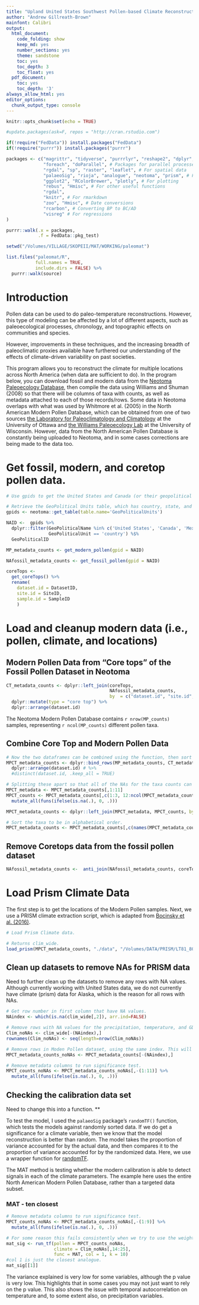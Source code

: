 ```yaml
---
title: "Upland United States Southwest Pollen-based Climate Reconstruction"
author: "Andrew Gillreath-Brown"
mainfont: Calibri
output:
  html_document:
    code_folding: show
    keep_md: yes
    number_sections: yes
    theme: sandstone
    toc: yes
    toc_depth: 3
    toc_float: yes
  pdf_document:
    toc: yes
    toc_depth: '3'
always_allow_html: yes
editor_options: 
  chunk_output_type: console
---
```


```r

knitr::opts_chunk$set(echo = TRUE)

#update.packages(ask=F, repos = "http://cran.rstudio.com")

if(!require("FedData")) install.packages("FedData")
if(!require("purrr")) install.packages("purrr")

packages <- c("magrittr", "tidyverse", "purrrlyr", "reshape2", "dplyr", "plyr", # For tidy data
              "foreach", "doParallel", # Packages for parallel processeing
              "rgdal", "sp", "raster", "leaflet", # For spatial data
              "palaeoSig", "rioja", "analogue", "neotoma", "prism", # For MAT and climate data
              "ggplot2", "RColorBrewer", "plotly", # For plotting
              "rebus", "Hmisc", # For other useful functions
              "rgdal",
              "knitr", # For rmarkdown
              "zoo", "Hmisc", # Date conversions
              "rcarbon", # Converting BP to BC/AD 
              "visreg" # For regressions
)

purrr::walk(.x = packages,
            .f = FedData::pkg_test)

setwd("/Volumes/VILLAGE/SKOPEII/MAT/WORKING/paleomat")

list.files("paleomat/R", 
           full.names = TRUE,
           include.dirs = FALSE) %>%
  purrr::walk(source)

```

# Introduction

Pollen data can be used to do paleo-temperature reconstructions. However, this type of modeling can be affected by a lot of different aspects, such as paleoecological processes, chronology, and topographic effects on communities and species. 

However, improvements in these techniques, and the increasing breadth of paleoclimatic proxies available have furthered our understanding of the effects of climate-driven variability on past societies. 

This program allows you to reconstruct the climate for multiple locations across North America (when data are sufficient to do). In the program below, you can download fossil and modern data from the [Neotoma Paleoecology Database](https://www.neotomadb.org/), then compile the data using Williams and Shuman (2008) so that there will be columns of taxa with counts, as well as metadata attached to each of those records/rows. Some data in Neotoma overlaps with what was used by Whitmore et al. (2005) in the North American Modern Pollen Database, which can be obtained from one of two sources [the Laboratory for Paleoclimatology and Climatology](http://www.lpc.uottawa.ca/data/modern/) at the University of Ottawa and [the Williams Paleoecology Lab](http://www.geography.wisc.edu/faculty/williams/lab/Downloads.html) at the University of Wisconsin. However, data from the North American Pollen Database is constantly being uploaded to Neotoma, and in some cases corrections are being made to the data too.

# Get fossil, modern, and coretop pollen data.
```r

# Use gpids to get the United States and Canada (or their geopolitical units) in North America. Then get the datasets for the pollen data from each of the gpids.

# Retrieve the GeoPolitical Units table, which has country, state, and county level names with associated IDs. 
gpids <- neotoma::get_table(table.name='GeoPoliticalUnits')

NAID <-  gpids %>%
  dplyr::filter(GeoPoliticalName %in% c('United States', 'Canada', 'Mexico'),
                GeoPoliticalUnit == 'country') %$%
  GeoPoliticalID

MP_metadata_counts <- get_modern_pollen(gpid = NAID)

NAfossil_metadata_counts <- get_fossil_pollen(gpid = NAID)

coreTops <- 
  get_coreTops() %>% 
  rename(
    dataset.id = DatasetID,
    site.id = SiteID, 
    sample.id = SampleID
    )


```

# Load and cleanup modern data (i.e., pollen, climate, and locations)

## Modern Pollen Data from "Core tops" of the Fossil Pollen Dataset in Neotoma

```r

CT_metadata_counts <- dplyr::left_join(coreTops,
                                       NAfossil_metadata_counts,
                                       by  = c("dataset.id", "site.id", "sample.id")) %>% 
  dplyr::mutate(type = "core top") %>% 
  dplyr::arrange(dataset.id)

```

The Neotoma Modern Pollen Database contains `r nrow(MP_counts)` samples, representing `r ncol(MP_counts)` different pollen taxa.

## Combine Core Top and Modern Pollen Data

```r

# Now the two dataframes can be combined using the function, then sort the rows by dataset.id. The distinct function is used to make sure there is no duplicate data from combining the two dataframes. Then, we convert all NA values to zero.
MPCT_metadata_counts <- dplyr::bind_rows(MP_metadata_counts, CT_metadata_counts) %>%
  dplyr::arrange(dataset.id) # %>%
  #distinct(dataset.id, .keep_all = TRUE)

# Splitting these apart so that all of the NAs for the taxa counts can be changed to zero. Then combine back together.
MPCT_metadata <- MPCT_metadata_counts[,1:11]
MPCT_counts <- MPCT_metadata_counts[,c(1:3, 12:ncol(MPCT_metadata_counts))] %>% 
  mutate_all(funs(ifelse(is.na(.), 0, .)))

MPCT_metadata_counts <- dplyr::left_join(MPCT_metadata, MPCT_counts, by = c("dataset.id", "site.id", "sample.id"))

# Sort the taxa to be in alphabetical order.
MPCT_metadata_counts <- MPCT_metadata_counts[,c(names(MPCT_metadata_counts)[1:11], sort(names(MPCT_metadata_counts)[12:ncol(MPCT_metadata_counts)]))]

```

## Remove Coretops data from the fossil pollen dataset
```r

NAfossil_metadata_counts <-  anti_join(NAfossil_metadata_counts, coreTops, by = c("dataset.id", "site.id", "sample.id"))

```

# Load Prism Climate Data

The first step is to get the locations of the Modern Pollen samples. Next, we use a PRISM climate extraction script, which is adapted from [Bocinsky et al. (2016)](https://github.com/bocinsky/Bocinsky_et_al_2016/blob/master/R/Bocinsky_ET_AL_2016_PRISM_EXTRACTOR.R).  

```r
# Load Prism Climate data.

# Returns clim_wide.
load_prism(MPCT_metadata_counts, "./data", "/Volumes/DATA/PRISM/LT81_800M/")


```

## Clean up datasets to remove NAs for PRISM data

Need to further clean up the datasets to remove any rows with NA values. Although currently working with United States data, we do not currently have climate (prism) data for Alaska, which is the reason for all rows with NAs.

```r

# Get row number in first column that have NA values.
NAindex <- which(is.na(clim_wide[,2]), arr.ind=FALSE)

# Remove rows with NA values for the precipitation, temperature, and GDD using the index.
Clim_noNAs <- clim_wide[-(NAindex),]
rownames(Clim_noNAs) <- seq(length=nrow(Clim_noNAs))

# Remove rows in Moden Pollen dataset, using the same index. This will keep the sites/locations still matched up between the climate data and the modern pollen counts.
MPCT_metadata_counts_noNAs <- MPCT_metadata_counts[-(NAindex),]

# Remove metadata columns to run significance test.
MPCT_counts_noNAs <- MPCT_metadata_counts_noNAs[,-(1:11)] %>% 
  mutate_all(funs(ifelse(is.na(.), 0, .)))

```

## Checking the calibration data set

Need to change this into a function. **

To test the model, I used the `palaeoSig` package's `randomTF()` function, which tests the models against randomly sorted data. If we do get a significance for a climate variable, then we know that the model reconstruction is better than random. The model takes the proportion of variance accounted for by the actual data, and then compares it to the proportion of variance accounted for by the randomized data. Here, we use a wrapper function for [randomTF](https://github.com/NeotomaDB/Workbooks/blob/master/PollenClimate/R/sig_test.R).

The MAT method is testing whether the modern calibration is able to detect signals in each of the climate parameters. The example here uses the entire North American Modern Pollen Database, rather than a targeted data subset.

### MAT - ten closest

```r

# Remove metadata columns to run significance test.
MPCT_counts_noNAs <- MPCT_metadata_counts_noNAs[,-(1:9)] %>% 
  mutate_all(funs(ifelse(is.na(.), 0, .)))

# For some reason this fails consistently when we try to use the weighted MAT (col=2).
mat_sig <- run_tf(pollen = MPCT_counts_noNAs, 
                  climate = Clim_noNAs[,14:25],
                  func = MAT, col = 1, k = 10)
#col 1 is just the closest analogue.
mat_sig[[1]]

```

The variance explained is very low for some variables, although the p value is very low. This highlights that in some cases you may not just want to rely on the p value. This also shows the issue with temporal autocorrelation on temperature and, to some extent also, on precipitation variables.
